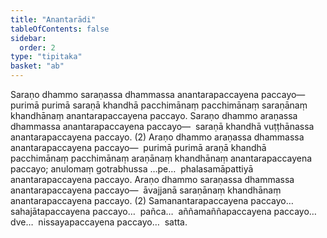 ```yaml
---
title: "Anantarādi"
tableOfContents: false
sidebar:
  order: 2
type: "tipitaka"
basket: "ab"
---
```



<DynamicBreadcrumb />

<Division number="354">

<Paragraph number="4818">
Saraṇo dhammo saraṇassa dhammassa anantarapaccayena paccayo—  purimā purimā saraṇā khandhā pacchimānaṃ pacchimānaṃ saraṇānaṃ khandhānaṃ anantarapaccayena paccayo. Saraṇo dhammo araṇassa dhammassa anantarapaccayena paccayo—  saraṇā khandhā vuṭṭhānassa anantarapaccayena paccayo. (2)
</Paragraph>

</Division>
<Division number="355">

<Paragraph number="4819">
Araṇo dhammo araṇassa dhammassa anantarapaccayena paccayo—  purimā purimā araṇā khandhā pacchimānaṃ pacchimānaṃ araṇānaṃ khandhānaṃ anantarapaccayena paccayo; anulomaṃ gotrabhussa …pe…  phalasamāpattiyā anantarapaccayena paccayo. Araṇo dhammo saraṇassa dhammassa anantarapaccayena paccayo—  āvajjanā saraṇānaṃ khandhānaṃ anantarapaccayena paccayo. (2)
</Paragraph>

<Paragraph number="4820">
Samanantarapaccayena paccayo…  sahajātapaccayena paccayo…  pañca…  aññamaññapaccayena paccayo…  dve…  nissayapaccayena paccayo…  satta.
</Paragraph>
</Division>